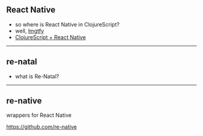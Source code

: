 ## React Native

- so where is React Native in ClojureScript?
- well, [lmgtfy](http://lmgtfy.com/?q=React+Native+ClojureScript)
- [ClojureScript + React Native](http://cljsrn.org/)

---

## re-natal

- what is Re-Natal?

---

## re-native

wrappers for React Native

https://github.com/re-native